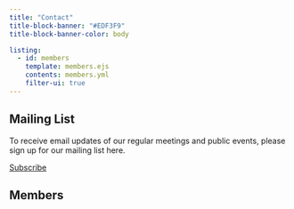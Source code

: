 ```yaml
---
title: "Contact"
title-block-banner: "#EDF3F9"
title-block-banner-color: body

listing:
  - id: members
    template: members.ejs
    contents: members.yml
    filter-ui: true
---
```


## Mailing List

To receive email updates of our regular meetings and public events, please sign up for our mailing list here.

::: {.tool}
<!-- TODO: Add link -->
<a href="mailto:{{< var email.subscribe >}}" role="button" class="btn">
<i class="fas fa-envelope"></i>
Subscribe
</a>
:::

## Members

:::{#members}
:::
